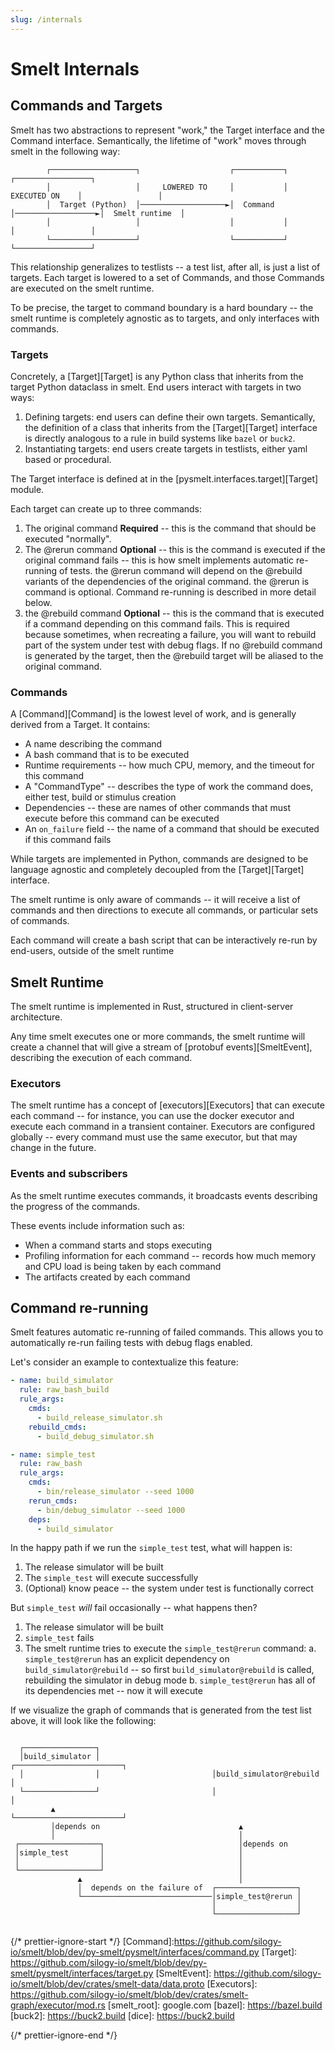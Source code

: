 ```yaml
---
slug: /internals
---
```


# Smelt Internals

## Commands and Targets

Smelt has two abstractions to represent "work," the Target interface and the Command interface. Semantically, the lifetime of "work" moves through smelt in the following way:

```
        ┌───────────────────┐                    ┌───────────┐                   ┌─────────────────┐
        │                   │     LOWERED TO     │           │    EXECUTED ON    │                 │
        │  Target (Python)  │───────────────────►│  Command  │──────────────────►│  Smelt runtime  │
        │                   │                    │           │                   │                 │
        └───────────────────┘                    └───────────┘                   └─────────────────┘
```

This relationship generalizes to testlists -- a test list, after all, is just a list of targets. Each target is lowered to a set of Commands, and those Commands are executed on the smelt runtime.

To be precise, the target to command boundary is a hard boundary -- the smelt runtime is completely agnostic as to targets, and only interfaces with commands.

### Targets

Concretely, a [Target][Target] is any Python class that inherits from the target Python dataclass in smelt. End users interact with targets in two ways:

1. Defining targets: end users can define their own targets. Semantically, the definition of a class that inherits from the [Target][Target] interface is directly analogous to a rule in build systems like `bazel` or `buck2`.
2. Instantiating targets: end users create targets in testlists, either yaml based or procedural.

The Target interface is defined at in the [pysmelt.interfaces.target][Target] module.

Each target can create up to three commands:

1. The original command **Required** -- this is the command that should be executed "normally".
2. The @rerun command **Optional** -- this is the command is executed if the original command fails -- this is how smelt implements automatic re-running of tests. the @rerun command will depend on the @rebuild variants of the dependencies of the original command. the @rerun is command is optional. Command re-running is described in more detail below. 
3. the @rebuild command **Optional** -- this is the command that is executed if a command depending on this command fails. This is required because sometimes, when recreating a failure, you will want to rebuild part of the system under test with debug flags. If no @rebuild command is generated by the target, then the @rebuild target will be aliased to the original command.

### Commands

A [Command][Command] is the lowest level of work, and is generally derived from a Target. It contains:

- A name describing the command
- A bash command that is to be executed
- Runtime requirements -- how much CPU, memory, and the timeout for this command
- A "CommandType" -- describes the type of work the command does, either test, build or stimulus creation
- Dependencies -- these are names of other commands that must execute before this command can be executed
- An `on_failure` field -- the name of a command that should be executed if this command fails

While targets are implemented in Python, commands are designed to be language agnostic and completely decoupled from the [Target][Target] interface.

The smelt runtime is only aware of commands -- it will receive a list of commands and then directions to execute all commands, or particular sets of commands.

Each command will create a bash script that can be interactively re-run by end-users, outside of the smelt runtime

## Smelt Runtime

The smelt runtime is implemented in Rust, structured in client-server architecture.

Any time smelt executes one or more commands, the smelt runtime will create a channel that will give a stream of [protobuf events][SmeltEvent], describing the execution of each command.

### Executors

The smelt runtime has a concept of [executors][Executors] that can execute each command -- for instance, you can use the docker executor and execute each command in a transient container.
Executors are configured globally -- every command must use the same executor, but that may change in the future.

### Events and subscribers

As the smelt runtime executes commands, it broadcasts events describing the progress of the commands.

These events include information such as:

- When a command starts and stops executing
- Profiling information for each command -- records how much memory and CPU load is being taken by each command
- The artifacts created by each command

## Command re-running

Smelt features automatic re-running of failed commands. This allows you to automatically re-run failing tests with debug flags enabled.

Let's consider an example to contextualize this feature:

```yaml
- name: build_simulator
  rule: raw_bash_build
  rule_args:
    cmds:
      - build_release_simulator.sh
    rebuild_cmds:
      - build_debug_simulator.sh

- name: simple_test
  rule: raw_bash
  rule_args:
    cmds:
      - bin/release_simulator --seed 1000
    rerun_cmds:
      - bin/debug_simulator --seed 1000
    deps:
      - build_simulator
```

In the happy path if we run the `simple_test` test, what will happen is:

1. The release simulator will be built
2. The `simple_test` will execute successfully
3. (Optional) know peace -- the system under test is functionally correct

But `simple_test` _will_ fail occasionally -- what happens then?

1. The release simulator will be built
2. `simple_test` fails
3. The smelt runtime tries to execute the `simple_test@rerun` command:
   a. `simple_test@rerun` has an explicit dependency on `build_simulator@rebuild` -- so first `build_simulator@rebuild` is called, rebuilding the simulator in debug mode
   b. `simple_test@rerun` has all of its dependencies met -- now it will execute

If we visualize the graph of commands that is generated from the test list above, it will look like the following:

```

  ┌────────────────┐
  │build_simulator │                         ┌────────────────────────┐
  │                │                         │build_simulator@rebuild │
  └────────────────┘                         │                        │
         ▲                                   └────────────────────────┘
         │depends on                               ▲
         │                                         │
 ┌──────────────────┐                              │depends on
 │simple_test       │                              │
 │                  │                              │
 └──────────────────┘                              │
               ▲                                   │
               │  depends on the failure of  ┌──────────────────┐
               └─────────────────────────────│simple_test@rerun │
                                             │                  │
                                             └──────────────────┘


```

{/* prettier-ignore-start */}
[Command]:https://github.com/silogy-io/smelt/blob/dev/py-smelt/pysmelt/interfaces/command.py
[Target]: https://github.com/silogy-io/smelt/blob/dev/py-smelt/pysmelt/interfaces/target.py
[SmeltEvent]: https://github.com/silogy-io/smelt/blob/dev/crates/smelt-data/data.proto
[Executors]: https://github.com/silogy-io/smelt/blob/dev/crates/smelt-graph/executor/mod.rs
[smelt_root]: google.com
[bazel]: https://bazel.build
[buck2]: https://buck2.build
[dice]: https://buck2.build

{/* prettier-ignore-end */}
